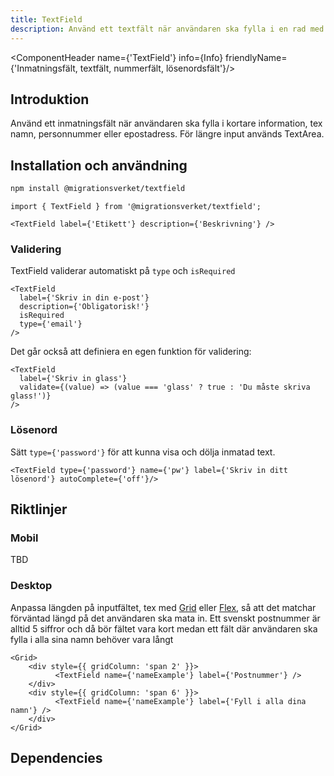 ```yaml
---
title: TextField
description: Använd ett textfält när användaren ska fylla i en rad med text.
---
```



<ComponentHeader name={'TextField'} info={Info} friendlyName={'Inmatningsfält, textfält, nummerfält, lösenordsfält'}/>


## Introduktion

Använd ett inmatningsfält när användaren ska fylla i kortare information, tex namn, personnummer eller epostadress. För längre input används TextArea.

## Installation och användning

```bash npm2yarn
npm install @migrationsverket/textfield
```

```tsx
import { TextField } from '@migrationsverket/textfield';
```

```tsx live
<TextField label={'Etikett'} description={'Beskrivning'} />
```

### Validering

TextField validerar automatiskt på `type` och `isRequired`

```tsx live wrap=true
<TextField
  label={'Skriv in din e-post'}
  description={'Obligatorisk!'}
  isRequired
  type={'email'}
/>
```

Det går också att definiera en egen funktion för validering:

```tsx live
<TextField
  label={'Skriv in glass'}
  validate={(value) => (value === 'glass' ? true : 'Du måste skriva glass!')}
/>
```

### Lösenord

Sätt `type={'password'}` för att kunna visa och dölja inmatad text.

```tsx live
<TextField type={'password'} name={'pw'} label={'Skriv in ditt lösenord'} autoComplete={'off'}/>
```

## Riktlinjer

### Mobil
TBD

### Desktop
Anpassa längden på inputfältet, tex med [Grid](./grid.mdx) eller [Flex](./flex), så att det matchar förväntad längd på det användaren ska mata in. Ett svenskt postnummer är alltid 5 siffror och då bör fältet vara kort medan ett fält där användaren ska fylla i alla sina namn behöver vara långt

```tsx live
<Grid>
    <div style={{ gridColumn: 'span 2' }}>
          <TextField name={'nameExample'} label={'Postnummer'} /> 
    </div>
    <div style={{ gridColumn: 'span 6' }}>
          <TextField name={'nameExample'} label={'Fyll i alla dina namn'} /> 
    </div>
</Grid>
```

## Dependencies

<ComponentFooter info={Info}/>